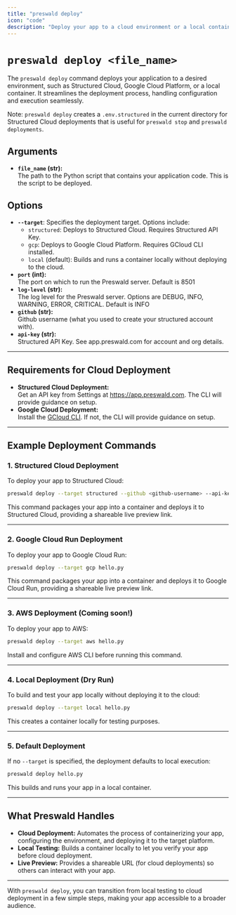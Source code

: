 ```yaml
---
title: "preswald deploy"
icon: "code"
description: "Deploy your app to a cloud environment or a local container."
---
```


# `preswald deploy <file_name>`

The `preswald deploy` command deploys your application to a desired environment, such as Structured Cloud, Google Cloud Platform, or a local container. It streamlines the deployment process, handling configuration and execution seamlessly.

Note: `preswald deploy` creates a `.env.structured` in the current directory for Structured Cloud deployments that is useful for `preswald stop` and `preswald deployments`.

## Arguments

- **`file_name` (str):**  
  The path to the Python script that contains your application code. This is the script to be deployed.

## Options

- **`--target`**: Specifies the deployment target. Options include:
  - `structured`: Deploys to Structured Cloud. Requires Structured API Key.
  - `gcp`: Deploys to Google Cloud Platform. Requires GCloud CLI installed.
  - `local` (default): Builds and runs a container locally without deploying to the cloud.
- **`port` (int):**  
  The port on which to run the Preswald server. Default is 8501
- **`log-level` (str):**  
  The log level for the Preswald server. Options are DEBUG, INFO, WARNING, ERROR, CRITICAL. Default is INFO
- **`github` (str):**  
  Github username (what you used to create your structured account with).
- **`api-key` (str):**  
  Structured API Key. See app.preswald.com for account and org details.

---

## Requirements for Cloud Deployment

- **Structured Cloud Deployment:**  
  Get an API key from Settings at https://app.preswald.com. The CLI will provide guidance on setup.
- **Google Cloud Deployment:**  
  Install the [GCloud CLI](https://cloud.google.com/sdk/docs/install). If not, the CLI will provide guidance on setup.

---

## Example Deployment Commands

### 1. **Structured Cloud  Deployment**

To deploy your app to Structured Cloud:

```bash
preswald deploy --target structured --github <github-username> --api-key <structured-api-key> hello.py
```

This command packages your app into a container and deploys it to Structured Cloud, providing a shareable live preview link.

---

### 2. **Google Cloud Run Deployment**

To deploy your app to Google Cloud Run:

```bash
preswald deploy --target gcp hello.py
```

This command packages your app into a container and deploys it to Google Cloud Run, providing a shareable live preview link.

---

### 3. **AWS Deployment** (Coming soon!)

To deploy your app to AWS:

```bash
preswald deploy --target aws hello.py
```

Install and configure AWS CLI before running this command.

---

### 4. **Local Deployment (Dry Run)**

To build and test your app locally without deploying it to the cloud:

```bash
preswald deploy --target local hello.py
```

This creates a container locally for testing purposes.

---

### 5. **Default Deployment**

If no `--target` is specified, the deployment defaults to local execution:

```bash
preswald deploy hello.py
```

This builds and runs your app in a local container.

---

## What Preswald Handles

- **Cloud Deployment:** Automates the process of containerizing your app, configuring the environment, and deploying it to the target platform.
- **Local Testing:** Builds a container locally to let you verify your app before cloud deployment.
- **Live Preview:** Provides a shareable URL (for cloud deployments) so others can interact with your app.

---

With `preswald deploy`, you can transition from local testing to cloud deployment in a few simple steps, making your app accessible to a broader audience.
